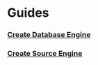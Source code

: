 # Guides

### [Create Database Engine](/guides/create-database-engine)

### [Create Source Engine](/guides/create-source-engine)
